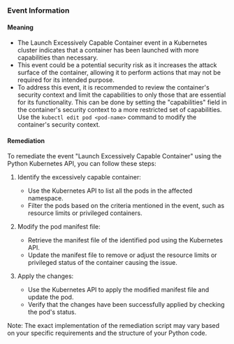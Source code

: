 
### Event Information

#### Meaning

- The Launch Excessively Capable Container event in a Kubernetes cluster indicates that a container has been launched with more capabilities than necessary.
- This event could be a potential security risk as it increases the attack surface of the container, allowing it to perform actions that may not be required for its intended purpose.
- To address this event, it is recommended to review the container's security context and limit the capabilities to only those that are essential for its functionality. This can be done by setting the "capabilities" field in the container's security context to a more restricted set of capabilities. Use the `kubectl edit pod <pod-name>` command to modify the container's security context.

#### Remediation

To remediate the event "Launch Excessively Capable Container" using the Python Kubernetes API, you can follow these steps:

1. Identify the excessively capable container:
   - Use the Kubernetes API to list all the pods in the affected namespace.
   - Filter the pods based on the criteria mentioned in the event, such as resource limits or privileged containers.

2. Modify the pod manifest file:
   - Retrieve the manifest file of the identified pod using the Kubernetes API.
   - Update the manifest file to remove or adjust the resource limits or privileged status of the container causing the issue.

3. Apply the changes:
   - Use the Kubernetes API to apply the modified manifest file and update the pod.
   - Verify that the changes have been successfully applied by checking the pod's status.

Note: The exact implementation of the remediation script may vary based on your specific requirements and the structure of your Python code.

